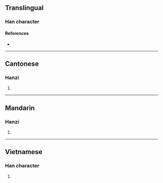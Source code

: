 {{character info/new}}
==Translingual==

===Han character===
{{Han char|rn=64|rad=手|as=21|sn=24|four=57036|canj=QVOI|ids=⿰扌蠡}}

====References====
* {{Han ref|kx=0465.120|dkj=13052|dj=0814.070|hdz=31992.100|uh=652D|ud=25901|bh=F8A9|bd=63657}}

----

==Cantonese==

===Hanzi===
{{yue-hanzi|jyut=[[lai5]]|y=lai5}}

# {{rfdef|yue|sort=手21}}

----

==Mandarin==

===Hanzi===
{{cmn-hanzi|pin=[[lì]] ([[li4]])|wg=li<sup>4</sup>}}

# {{rfdef|cmn|sort=手21}}

----

==Vietnamese==

===Han character===
{{vi-hantu|[[lảy]]|rs=手21}}

# {{rfdef|vi|sort=手21}}